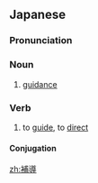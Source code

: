 ==Japanese==
{{ja-kanjitab|ほ|とう|yomi=o}}

===Pronunciation===
{{ja-pron|ほとう|y=o}}

===Noun===
{{ja-noun|ほとう}}

# [[guidance]]

===Verb===
{{ja-verb-suru|ほとう}}

#to [[guide]], to [[direct]]

====Conjugation====
{{ja-suru|ほとう}}

[[zh:補導]]